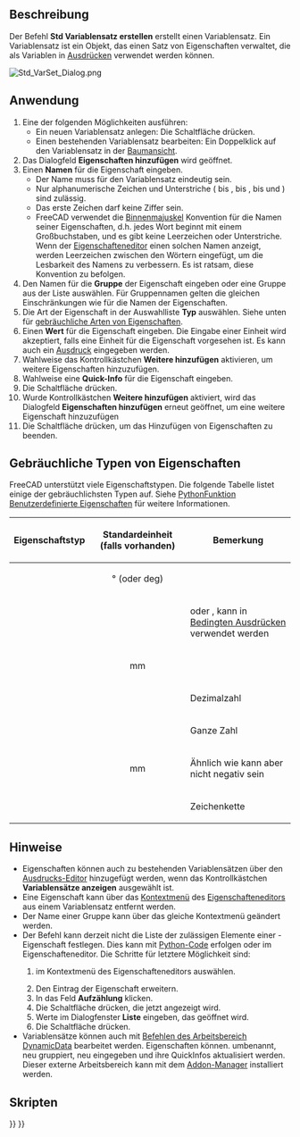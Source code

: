 <languages/>

{{Docnav/de
|[[Std_LinkImportAll/de|AlleVerknüpfungenImportieren]]
|[[Std_Expressions/de|Ausdrücke]]
|[[Std_Base/de|Std Basis]]
|IconL=Std_LinkImportAll.svg
|IconR=
|IconC=Freecad.svg
}}

{{GuiCommand/de
|Name=Std VarSet
|Name/de=Std Variablensatz erstellen
|Workbenches=Alle
|Version=1.0
|SeeAlso=[[Spreadsheet_Workbench/de|Spreadsheet]], [[DynamicData_Workbench/de|DynamicData]]
}}

<span id="Description"></span>
==Beschreibung==

Der Befehl '''Std Variablensatz erstellen''' erstellt einen Variablensatz. Ein Variablensatz ist ein Objekt, das einen Satz von Eigenschaften verwaltet, die als Variablen in [[Expressions/de|Ausdrücken]] verwendet werden können.

[[Image:Std_VarSet_Dialog.png]]
{{Caption|Das Dialogfeld Eigenschaft hinzufügen}}

<span id="Usage"></span>
==Anwendung==

# Eine der folgenden Möglichkeiten ausführen:
#* Ein neuen Variablensatz anlegen: Die Schaltfläche {{Button|[[Image:Std_VarSet.svg|16px]] [[Std_VarSet/de|Variablensatz erstellen]]}} drücken.
#* Einen bestehenden Variablensatz bearbeiten: Ein Doppelklick auf den Variablensatz in der [[Tree_view/de|Baumansicht]].
# Das Dialogfeld '''Eigenschaften hinzufügen''' wird geöffnet.
# Einen '''Namen''' für die Eigenschaft eingeben.
#* Der Name muss für den Variablensatz eindeutig sein.
#* Nur alphanumerische Zeichen und Unterstriche ({{incode|A}} bis {{incode|Z}}, {{incode|a}} bis {{incode|z}}, {{incode|0}} bis {{incode|9}} und {{incode|_}}) sind zulässig.
#*Das erste Zeichen darf keine Ziffer sein.
#* FreeCAD verwendet die [https://de.wikipedia.org/wiki/Binnenmajuskel Binnenmajuskel] Konvention für die Namen seiner Eigenschaften, d.h. jedes Wort beginnt mit einem Großbuchstaben, und es gibt keine Leerzeichen oder Unterstriche. Wenn der [[Property_editor/de|Eigenschafteneditor]] einen solchen Namen anzeigt, werden Leerzeichen zwischen den Wörtern eingefügt, um die Lesbarkeit des Namens zu verbessern. Es ist ratsam, diese Konvention zu befolgen.
# Den Namen für die '''Gruppe''' der Eigenschaft eingeben oder eine Gruppe aus der Liste auswählen. Für Gruppennamen gelten die gleichen Einschränkungen wie für die Namen der Eigenschaften.
# Die Art der Eigenschaft in der Auswahlliste '''Typ''' auswählen. Siehe unten für [[#Gebräuchliche Typen von Eigenschaften|gebräuchliche Arten von Eigenschaften]].
# Einen '''Wert''' für die Eigenschaft eingeben. Die Eingabe einer Einheit wird akzeptiert, falls eine Einheit für die Eigenschaft vorgesehen ist. Es kann auch ein [[Expressions/de|Ausdruck]] eingegeben werden.
# Wahlweise das Kontrollkästchen '''Weitere hinzufügen''' aktivieren, um weitere Eigenschaften hinzuzufügen.
# Wahlweise eine '''Quick-Info''' für die Eigenschaft eingeben.
# Die Schaltfläche {{Button|OK}} drücken. 
# Wurde Kontrollkästchen '''Weitere hinzufügen''' aktiviert, wird das Dialogfeld '''Eigenschaften hinzufügen''' erneut geöffnet, um eine weitere Eigenschaft hinzuzufügen
# Die Schaltfläche {{Button|Abbrechen}} drücken, um das Hinzufügen von Eigenschaften zu beenden.

<span id="Common_property_types"></span>
== Gebräuchliche Typen von Eigenschaften ==

FreeCAD unterstützt viele Eigenschaftstypen. Die folgende Tabelle listet einige der gebräuchlichsten Typen auf. Siehe [[FeaturePython_Custom_Properties/de|PythonFunktion Benutzerdefinierte Eigenschaften]] für weitere Informationen.

{| class="wikitable"
|-
! Eigenschaftstyp !! Standardeinheit (falls vorhanden) !! Bemerkung
|-
| {{Incode|App::PropertyAngle}} || style="text-align:center;" | ° (oder deg) ||
|-
| {{Incode|App::PropertyBool}} ||  || {{TRUE}} oder {{FALSE}}, kann in [[Expressions/de#Conditional_expressions|Bedingten Ausdrücken]] verwendet werden
|-
| {{Incode|App::PropertyDistance}} || style="text-align:center;" | mm ||
|-
| {{Incode|App::PropertyFloat}} ||  || Dezimalzahl
|-
| {{Incode|App::PropertyInteger}} ||  || Ganze Zahl
|-
| {{Incode|App::PropertyLength}} || style="text-align:center;" | mm || Ähnlich wie {{Incode|App::PropertyDistance}} kann aber nicht negativ sein
|-
| {{Incode|App::PropertyString}} ||  || Zeichenkette
|}

<span id="Notes"></span>
==Hinweise==

* Eigenschaften können auch zu bestehenden Variablensätzen über den [[Expressions/de|Ausdrucks-Editor]] hinzugefügt werden, wenn das Kontrollkästchen '''Variablensätze anzeigen''' ausgewählt ist.
* Eine Eigenschaft kann über das [[Property_editor/de#Kontextmenü|Kontextmenü]] des [[Property_editor/de#Kontextmenü|Eigenschafteneditors]] aus einem Variablensatz entfernt werden.
* Der Name einer Gruppe kann über das gleiche Kontextmenü geändert werden.
* Der Befehl kann derzeit nicht die Liste der zulässigen Elemente einer {{Incode|App::PropertyEnumeration}}-Eigenschaft festlegen. Dies kann mit [[FeaturePython_Custom_Properties/de#App::PropertyEnumeration|Python-Code]] erfolgen oder im Eigenschafteneditor. Die Schritte für letztere Möglichkeit sind:
*# {{MenuCommand|Ausgeblendete anzeigen}} im Kontextmenü des Eigenschafteneditors auswählen.
*# Den Eintrag der Eigenschaft erweitern.
*# In das Feld '''Aufzählung''' klicken.
*# Die Schaltfläche {{Button|...}} drücken, die jetzt angezeigt wird.
*# Werte im Dialogfenster '''Liste''' eingeben, das geöffnet wird.
*# Die Schaltfläche {{Button|OK}} drücken.
* Variablensätze können auch mit [https://github.com/mwganson/DynamicData/blob/master/README.md Befehlen des Arbeitsbereich DynamicData] bearbeitet werden. Eigenschaften können. umbenannt, neu gruppiert, neu eingegeben und ihre QuickInfos aktualisiert werden. Dieser externe Arbeitsbereich kann mit dem [[Std_AddonMgr/de|Addon-Manager]] installiert werden.

<span id="Scripting"></span>
== Skripten ==

{{Code|code=
import FreeCAD as App

doc = App.ActiveDocument

var_set = doc.addObject("App::VarSet", "VarSetName")
var_set.addProperty("App::PropertyInteger", "MyNumber")  # Property is added to the Base group.
var_set.MyNumber = 123
var_set.addProperty("App::PropertyString", "MyText", group="SomeGroup", doc="Some tooltip information")
var_set.MyText = "Abc"

doc.recompute()
}}


{{Docnav/de
|[[Std_LinkImportAll/de|AlleVerknüpfungenImportieren]]
|[[Std_Expressions/de|Ausdrücke]]
|[[Std_Base/de|Std Basis]]
|IconL=Std_LinkImportAll.svg
|IconR=
|IconC=Freecad.svg
}}

{{Std_Base_navi{{#translation:}}}}
{{Userdocnavi{{#translation:}}}}